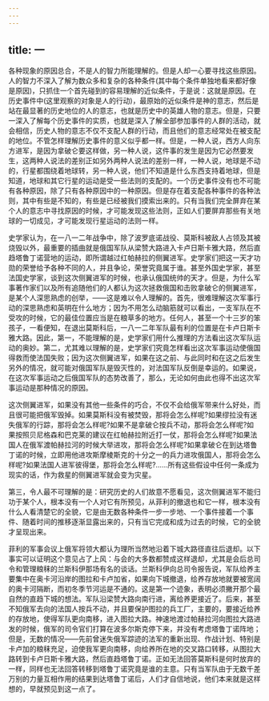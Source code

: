 ```yaml
---
---
---
```

title: 一
---




各种现象的原因总合，不是人的智力所能理解的。但是人却一心要寻找这些原因。人的智力不深入了解为数众多和复杂的各种条件(其中每个条件单独地看来都好像是原因)，只抓住一个首先碰到的容易理解的近似条件，于是说：这就是原因。在历史事件中(这里观察的对象是人的行动)，最原始的近似条件是神的意志，然后是站在最显著的历史地位的人的意志，也就是历史中的英雄人物的意志。但是，只要一深入了解每个历史事件的实质，也就是深入了解全部参加事件的人群的活动，就会相信，历史人物的意志不仅不支配人群的行动，而且他们的意志经常处在被支配的地位。不管怎样理解历史事件的意义似乎都一样。但是，一种人说，西方人向东方进军，是因为拿破仑要这样做，另一种人说，这件事的发生是因为它必然要发生，这两种人说法的差别正如另外两种人说法的差别一样，一种人说，地球是不动的，行星都围绕着地球转，另一种人说，他们不知道是什么东西支持着地球，但是知道，地球和其它行星的运动是受一些法则的支配的。一个历史事件没有也不可能有各种原因，除了只有各种原因中的一种原因。但是存在着支配各种事件的各种法则，其中有些是不知的，有些是已经被我们摸索出来的。只有当我们完全屏弃在某个人的意志中寻找原因的时候，才可能发现这些法则，正如人们要屏弃那些有关地球的一切成见，才可能发现行星运动的法则一样。

史学家认为，在一八一二年战争中，除了波罗底诺战役、莫斯科被敌人占领及其被烧毁以外，最重要的插曲就是俄国军队从梁赞大路进入卡卢日斯卡雅大路，然后直趋塔鲁丁诺营地的运动，即所谓越过红帕赫拉的侧翼进军。史学家们把这一天才功勋的荣誉给予各种不同的人，并且争论，荣誉究竟属于谁。甚至外国史学家，甚至法国史学家，谈到这次侧翼进军的时候，也承认俄国统帅的天才。但是，为什么军事著作家们以及所有追随他们的人都认为这次拯救俄国和击败拿破仑的侧翼进军，是某个人深思熟虑的创举，——这是难以令人理解的。首先，很难理解这次军事行动的深思熟虑和英明在什么地方；因为不用怎么动脑筋就可以看出，一支军队在不受攻的时候，它的最佳位置应当是在粮草多的地方。任何人，甚至一个十三岁的笨孩子，一看便知，在退出莫斯科后，一八一二年军队最有利的位置是在卡卢日斯卡雅大路。因此，第一，不能理解的是，史学家们用什么推理的方法看出这次军队运动的奥妙。第二，尤其难以理解的是，史学家们究竟怎样看出这次军事运动使俄国得救而使法国失败；因为这次侧翼进军，如果在这之前、与此同时和在这之后发生另外的情况，就可能对俄国军队是毁灭性的，对法国军队反倒是幸运的。如果说，在这次军事运动之后俄国军队的态势改善了，那么，无论如何由此也得不出这次军事运动是那种情况的原因。

这次侧翼进军，如果没有其他一些条件的巧合，不仅不会给俄军带来什么好处，而且很可能把俄军毁掉。如果莫斯科没有被焚毁，那将会怎么样呢?如果缪拉没有迷失俄军的行踪，那将会怎么样呢?如果不是拿破仑按兵不动，那将会怎么样呢?如果按照贝尼格森和巴克莱的建议在红帕赫拉附近打一仗，那将会怎么样呢?如果法国人在俄军渡帕赫拉河的时候大举进攻，那将会怎么样呢?如果拿破仑在到达塔鲁丁诺的时候，立即用他进攻斯摩棱斯克的十分之一的兵力进攻俄国人，那将会怎么样呢?如果法国人进军彼得堡，那将会怎么样呢?……所有这些假设中任何一条成为现实的话，作为救星的侧翼进军就会变为灾星。

第三，令人最不可理解的是：研究历史的人们故意不愿看见，这次侧翼进军不能归功于某个人，根本没有一个人对它有所预见，从菲利的撤退也和它一样，根本没有什么人看清楚它的全貌，它是由无数各种条件一步一步地、一个事件接着一个事件、随着时间的推移逐渐显露出来的，只有当它完成和成为过去的时候，它的全貌才呈现出来。

菲利的军事会议上俄军将领大都认为理所当然地沿着下城大路径直往后退却。以下事实可以证明这个意见占了上风：与会的大多数都赞成这样退却，尤其是会后总司令和管理粮秣的兰斯科伊那场有名的谈话。兰斯科伊向总司令报告说，军队给养主要集中在奥卡河沿岸的图拉和卡卢加省，如果向下城撤退，给养存放地就要被宽阔的奥卡河隔断，而初冬季节河运是不通的。这是第一个迹象，表明必须撇开那个最自然的直趋下城的想法。军队沿梁赞大路向南行进，离给养更接近了。后来，甚至不知俄军去向的法国人按兵不动，并且要保护图拉的兵工厂，主要的，要接近给养的存放地，使得军队更向南移，进入图拉大路。神速地渡过帕赫拉河向图拉大路进发的时候，俄军的司令官们打算在波多尔斯克停下来，并没有考虑塔鲁丁诺阵地；但是，无数的情况——先前曾迷失俄军踪迹的法军的重新出现、作战计划、特别是卡卢加的粮秣充足，迫使我军更向南移，向给养所在地的交叉路口转移，从图拉大路转到卡卢日斯卡雅大路，然后直趋塔鲁丁诺。正如无法回答莫斯科是何时放弃的一样，同样也无法回答转移到塔鲁丁诺究竟是谁的主意。只有当军队由于无数千差万别的力量互相作用的结果到达塔鲁丁诺后，人们才自信地说，他们本来就是这样想的，早就预见到这一点了。